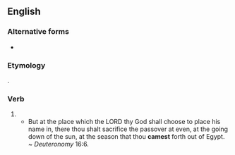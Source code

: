 ==English==

===Alternative forms===
* {{l|en|cam'st}} {{qualifier|obsolete}}

===Etymology===
{{suffix|en|came|est}}.

===Verb===
{{head|en|verb form|cat2=second-person singular forms}}

# {{en-archaic second-person singular past of|come}}
#* But at the place which the LORD thy God shall choose to place his name in, there thou shalt sacrifice the passover at even, at the going down of the sun, at the season that thou '''camest''' forth out of Egypt. ~ ''Deuteronomy'' 16:6.{{attention|en|which edition of the Bible/Torah?}}
